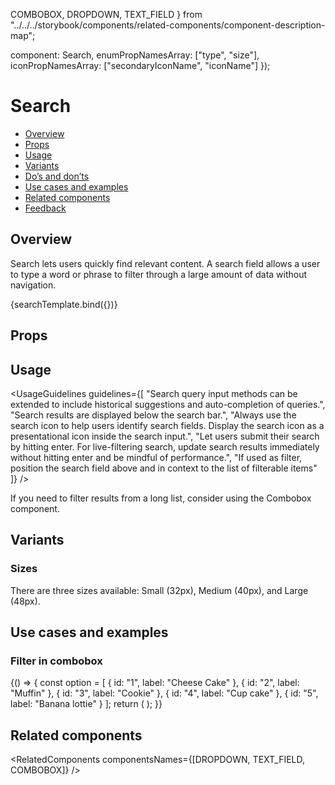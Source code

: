   COMBOBOX,
  DROPDOWN,
  TEXT_FIELD
} from "../../../storybook/components/related-components/component-description-map";

  component: Search,
  enumPropNamesArray: ["type", "size"],
  iconPropNamesArray: ["secondaryIconName", "iconName"]
});

<Meta
  title="Inputs/Search"
  component={Search}
  argTypes={metaSettings.argTypes}
  decorators={metaSettings.decorators}
/>

<!--- Component template -->


<!--- Component documentation -->

# Search

- [Overview](#overview)
- [Props](#props)
- [Usage](#usage)
- [Variants](#variants)
- [Do’s and don’ts](#dos-and-donts)
- [Use cases and examples](#use-cases-and-examples)
- [Related components](#related-components)
- [Feedback](#feedback)

## Overview

Search lets users quickly find relevant content. A search field allows a user to type a word or phrase to filter through a large amount of data without navigation.

<Canvas>
  <Story name="Overview" args={{ placeholder: "Placeholder text here", wrapperClassName: "l3-storybook-search_size" }}>
    {searchTemplate.bind({})}
  </Story>
</Canvas>

## Props

<ArgsTable story="Overview" />

## Usage

<UsageGuidelines
  guidelines={[
    "Search query input methods can be extended to include historical suggestions and auto-completion of queries.",
    "Search results are displayed below the search bar.",
    "Always use the search icon to help users identify search fields. Display the search icon as a presentational icon inside the search input.",
    "Let users submit their search by hitting enter. For live-filtering search, update search results immediately without hitting enter and be mindful of performance.",
    "If used as filter, position the search field above and in context to the list of filterable items"
  ]}
/>

<Tip title="Not what you were looking for?">
  If you need to filter results from a long list, consider using the
  <Link href="/?path=/docs/inputs-combobox--overview" size={Link.sizes.SMALL}>
    Combobox
  </Link>
  component.
</Tip>

## Variants

### Sizes

There are three sizes available: Small (32px), Medium (40px), and Large (48px).

<Canvas>
  <Story name="Sizes">
    <div className="l3-storybook-search_box">
      <Search placeholder="Small" size={Search.sizes.SMALL} />
      <Search placeholder="Medium" />
      <Search placeholder="Large" size={Search.sizes.LARGE} />
    </div>
  </Story>
</Canvas>

## Use cases and examples

### Filter in combobox

<Canvas>
  <Story name="Filter in combobox">
    {() => {
      const option = [
        { id: "1", label: "Cheese Cake" },
        { id: "2", label: "Muffin" },
        { id: "3", label: "Cookie" },
        { id: "4", label: "Cup cake" },
        { id: "5", label: "Banana lottie" }
      ];
      return (
        <DialogContentContainer className="l3-storybook-search_wrapper">
          <Combobox
            placeholder="Placeholder text here"
            options={option}
            size={Combobox.sizes.SMALL}
            optionLineHeight={28}
          />
        </DialogContentContainer>
      );
    }}
  </Story>
</Canvas>

## Related components

<RelatedComponents componentsNames={[DROPDOWN, TEXT_FIELD, COMBOBOX]} />
